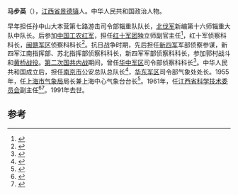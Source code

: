 '''马步英'''（{{bd|1899年|7月|1991年|4月14日}}），[[江西省|江西省]][[景德镇|景德镇]]人。中华人民共和国政治人物。

早年担任孙中山大本营第七路游击司令部辎重队队长，[[北伐军|北伐军]]新编第十六师辎重大队中队长。后参加[[中国工农红军|中国工农红军]]，担任[[红十军团|红十军团]]独立师副官主任<ref>{{cite book|title=红军初创时期游击战争 回忆史料|url=http://books.google.com/books?id=i1AsAAAAYAAJ|year=1993|publisher=解放军出版社|page=3}}</ref>，红十军侦察科科长，[[闽赣军区|闽赣军区]]侦察科科长<ref>{{cite book|title=中国工农红军第一方面军人物志|url=http://books.google.com/books?id=9YtZAAAAIAAJ|year=1995|publisher=解放军出版社|page=23}}</ref>。抗日战争时期，先后担任[[新四军|新四军]]军部侦察参谋，新四军江南指挥部、苏北指挥部侦察科科长，新四军军部侦察科科长，参加郭村战斗和[[黄桥战役|黄桥战役]]。[[第二次国共内战|第二次国共内战]]期间，曾任[[华中军区|华中军区]]司令部侦察科科长<ref name="马洪才">{{cite book|author=马洪才|title=新四軍人物志|url=http://books.google.com/books?id=5pQjAAAAMAAJ|publisher=江苏人民出版社|page=8}}</ref>。中华人民共和国成立后，担任[[南京市|南京市]]公安总队总队长<ref name="江苏省地方志编纂委员会">{{cite book|author=江苏省地方志编纂委员会|title=江苏省志|url=http://books.google.com/books?id=NQVxAAAAIAAJ|publisher=江苏人民出版社|page=647}}</ref>，[[华东军区|华东军区]]司令部气象处处长。1955年，任[[上海市气象局|上海市气象局]]局长兼上海中心气象台台长<ref>{{cite book|title=浙江省志丛书: 气象志|url=http://books.google.com/books?id=JR8LAQAAMAAJ|date=1995*|publisher=中国书籍出版社|page=532}}</ref>。1961年，任[[江西省科学技术委员会|江西省科学技术委员会]]副主任<ref name="国务院孙琬钟2001">{{cite book|author1=China. 国务院|author2=孙琬钟|author3=唐德华|coauthors=曾汉周|title=中华人民共和国国务院令, 1949.10-2001.4|url=http://books.google.com/books?id=LS_lAAAAMAAJ|year=2001|publisher=中国民主法制出版社|page=688}}</ref><ref>{{cite book|title=江西省科学技术志|url=http://books.google.com/books?id=iLYbAQAAMAAJ|year=1994|publisher=中国科学技术出版社|page=912}}</ref>。1991年去世。

==参考==
{{reflist}}
{{中国政治人物小作品}}